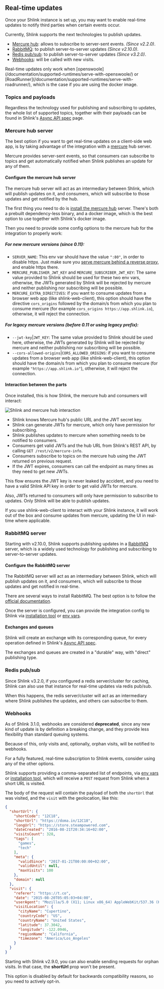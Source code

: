 
## Real-time updates

Once your Shlink instance is set up, you may want to enable real-time updates to notify third parties when certain events occur.

Currently, Shlink supports the next technologies to publish updates.

* [Mercure hub](/documentation/advanced/real-time-updates#mercure-hub-server): allows to subscribe to server-sent events. *(Since v2.2.0)*.
* [RabbitMQ](/documentation/advanced/real-time-updates#rabbitmq-server): to publish server-to-server updates *(Since v2.10.0)*.
* [Redis pub/sub](/documentation/advanced/real-time-updates#redis-pub-sub): to publish server-to-server updates *(Since v3.2.0)*.
* [Webhooks](/documentation/advanced/real-time-updates#webhooks): will be called with new visits.

<Callout type="warning">
    Real-time updates only work when [openswoole](/documentation/supported-runtimes/serve-with-openswoole/) or [RoadRunner](/documentation/supported-runtimes/serve-with-roadrunner/), which is the case if you are using the <Link href="/documentation/install-docker-image">docker image</Link>.
</Callout>

### Topics and payloads

Regardless the technology used for publishing and subscribing to updates, the whole list of supported topics, together with their payloads can be found in Shlink's [Async API spec](https://api-spec.shlink.io/async-api) page.

### Mercure hub server

The best option if you want to get real-time updates on a client-side web app, is by taking advantage of the integration with a [mercure](https://mercure.rocks) hub server.

Mercure provides server-sent events, so that consumers can subscribe to topics and get automatically notified when Shlink publishes an update for any of them.

#### Configure the mercure hub server

The mercure hub server will act as an intermediary between Shlink, which will publish updates on it, and consumers, which will subscribe to those updates and get notified by the hub.

The first thing you need to do is [install the mercure hub](https://mercure.rocks/docs/hub/install) server. There's both a prebuilt dependency-less binary, and a docker image, which is the best option to use together with Shlink's docker image.

Then you need to provide some config options to the mercure hub for the integration to properly work:

##### For new mercure versions (since 0.11):

* `SERVER_NAME`: This env var should have the value `":80"`, in order to disable https. Just make sure you [serve mercure behind a reverse proxy](https://mercure.rocks/docs/hub/cookbooks#using-nginx-as-an-http-2-reverse-proxy-in-front-of-the-hub), and enable https there.
* `MERCURE_PUBLISHER_JWT_KEY` and `MERCURE_SUBSCRIBER_JWT_KEY`: The same value provided to Shlink should be used for these two env vars, otherwise, the JWTs generated by Shlink will be rejected by mercure and neither publishing nor subscribing will be possible.
* `MERCURE_EXTRA_DIRECTIVES`: if you want to consume updates from a browser web app (like shlink-web-client), this option should have the directive `cors_origins` followed by the domain/s from which you plan to consume mercure (for example `cors_origins https://app.shlink.io`), otherwise, it will reject the connection.

##### For legacy mercure versions (before 0.11 or using *legacy* prefix):

* `--jwt-key`|`JWT_KEY`: The same value provided to Shlink should be used here, otherwise, the JWTs generated by Shlink will be rejected by mercure and neither publishing nor subscribing will be possible.
* `--cors-allowed-origins`|`CORS_ALLOWED_ORIGINS`: if you want to consume updates from a browser web app (like shlink-web-client), this option should have the domain/s from which you plan to consume mercure (for example `"https://app.shlink.io"`), otherwise, it will reject the connection.

#### Interaction between the parts

Once installed, this is how Shlink, the mercure hub and consumers will interact:

![Shlink and mercure hub interaction](/images/mercure/mercure-architecture.png)

* Shlink knows Mercure hub's public URL and the JWT secret key.
* Shlink can generate JWTs for mercure, which only have permission for subscribing.
* Shlink publishes updates to mercure when something needs to be notified to consumers.
* Consumers get valid JWTs and the hub URL from Shlink's REST API, by calling `GET /rest/v2/mercure-info`.
* Consumers subscribe to topics on the mercure hub using the JWT returned on previous request.
* If the JWT expires, consumers can call the endpoint as many times as they need to get new JWTs.

This flow ensures the JWT key is never leaked by accident, and you need to have a valid Shlink API key in order to get valid JWTs for mercure.

Also, JWTs returned to consumers will only have permission to subscribe to updates. Only Shlink will be able to publish updates.

<Callout type="info">
    If you use shlink-web-client to interact with your Shlink instance, it will work out of the box and consume updates from mercure, updating the UI in real-time where applicable.
</Callout>

### RabbitMQ server

Starting with v2.10.0, Shlink supports publishing updates in a [RabbitMQ](https://www.rabbitmq.com/) server, which is a widely used technology for publishing and subscribing to server-to-server updates.

#### Configure the RabbitMQ server

The RabbitMQ server will act as an intermediary between Shlink, which will publish updates on it, and consumers, which will subscribe to those updates and get notified in real-time.

There are several ways to install RabbitMQ. The best option is to follow the [official documentation](https://www.rabbitmq.com/download.html).

Once the server is configured, you can provide the integration config to Shlink via [installation tool](/documentation/command-line-interface/installation-tool) or [env vars](/documentation/environment-variables#rabbitmq-integration).

#### Exchanges and queues

Shlink will create an exchange with its corresponding queue, for every operation defined in Shlink's [Async API spec](https://api-spec.shlink.io/async-api/).

The exchanges and queues are created in a "durable" way, with "direct" publishing type.

### Redis pub/sub

Since Shlink v3.2.0, if you configured a redis server/cluster for caching, Shlink can also use that instance for real-time updates via redis pub/sub.

When this happens, the redis server/cluster will act as an intermediary where Shlink publishes the updates, and others can subscribe to them.

### Webhooks

<Callout type="warning">
  As of Shlink 3.1.0, webhooks are considered <b>deprecated</b>, since any new kind of update is by definition a breaking change, and they provide less flexibility than standard queuing systems.

  Because of this, only visits and, optionally, orphan visits, will be notified to webhooks.

  For a fully featured, real-time subscription to Shlink events, consider using any of the other options.
</Callout>

Shlink supports providing a comma-separated list of endpoints, via [env vars](/documentation/environment-variables#webhooks-integration) or [installation tool](/documentation/command-line-interface/installation-tool), which will receive a `POST` request from Shlink when a short URL is visited.

The body of the request will contain the payload of both the `shortUrl` that was visited, and the `visit` with the geolocation, like this:

```json
{
  "shortUrl": {
    "shortCode": "12C18",
    "shortUrl": "https://doma.in/12C18",
    "longUrl": "https://store.steampowered.com",
    "dateCreated": "2016-08-21T20:34:16+02:00",
    "visitsCount": 328,
    "tags": [
      "games",
      "tech"
    ],
    "meta": {
      "validSince": "2017-01-21T00:00:00+02:00",
      "validUntil": null,
      "maxVisits": 100
    },
    "domain": null
  },
  "visit": {
    "referer": "https://t.co",
    "date": "2015-08-20T05:05:03+04:00",
    "userAgent": "Mozilla/5.0 (X11; Linux x86_64) AppleWebKit/537.36 (KHTML, like Gecko) Chrome/51.0.2704.103 Safari/537.36",
    "visitLocation": {
      "cityName": "Cupertino",
      "countryCode": "US",
      "countryName": "United States",
      "latitude": 37.3042,
      "longitude": -122.0946,
      "regionName": "California",
      "timezone": "America/Los_Angeles"
    }
  }
}
```

<Callout type="info">
  Starting with Shlink v2.9.0, you can also enable sending requests for orphan visits. In that case, the <b>shortUrl</b> prop won't be present.

  This option is disabled by default for backwards compatibility reasons, so you need to actively opt-in.
</Callout>
